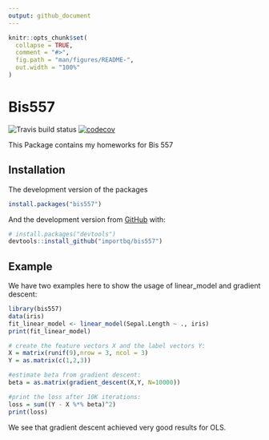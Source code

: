 ```yaml
---
output: github_document
---
```


<!-- README.md is generated from README.Rmd. Please edit that file -->

```r
knitr::opts_chunk$set(
  collapse = TRUE,
  comment = "#>",
  fig.path = "man/figures/README-",
  out.width = "100%"
)
```

# Bis557

<!-- badges: start -->
![Travis build status](https://travis-ci.com/importbq/bis557.svg?token=XyjFaGxnEDaFXgSHunRQ&branch=master)
[![codecov](https://codecov.io/gh/importbq/bis557/branch/master/graph/badge.svg)](https://codecov.io/gh/importbq/bis557)
<!-- badges: end -->


This Package contains my homeworks for Bis 557

## Installation

The development version of the packages

``` r
install.packages("bis557")
```

And the development version from [GitHub](https://github.com/) with:

``` r
# install.packages("devtools")
devtools::install_github("importbq/bis557")
```
## Example

We have two examples here to show the usage of linear_model and gradient descent:

```r
library(bis557)
data(iris)
fit_linear_model <- linear_model(Sepal.Length ~ ., iris)
print(fit_linear_model)
```


```r
# create the feature vectors X and the label vectors Y:
X = matrix(runif(9),nrow = 3, ncol = 3)
Y = as.matrix(c(1,2,3))

#estimate beta from gradient descent:
beta = as.matrix(gradient_descent(X,Y, N=10000))

#print the loss after 10K iterations:  
loss = sum((Y - X %*% beta)^2) 
print(loss)
```
We see that gradient descent achieved very good results for OLS.

